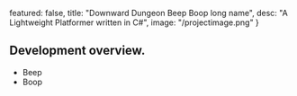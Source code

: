   featured: false,
  title: "Downward Dungeon Beep Boop long name",
  desc: "A Lightweight Platformer written in C#",
  image: "/projectimage.png"
}


## Development overview.

 - Beep
 - Boop


